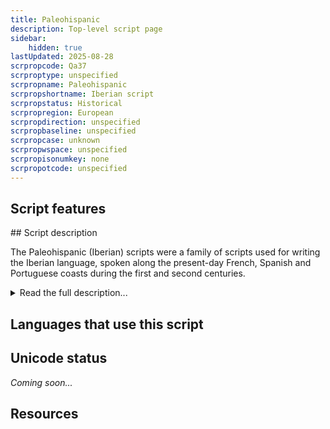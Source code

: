 ```yaml
---
title: Paleohispanic
description: Top-level script page
sidebar:
    hidden: true
lastUpdated: 2025-08-28
scrpropcode: Qa37
scrproptype: unspecified
scrpropname: Paleohispanic
scrpropshortname: Iberian script
scrpropstatus: Historical
scrpropregion: European
scrpropdirection: unspecified
scrpropbaseline: unspecified
scrpropcase: unknown
scrpropwspace: unspecified
scrpropisonumkey: none
scrpropotcode: unspecified
---
```



## Script features

<ScriptInfo />
## Script description

The Paleohispanic (Iberian) scripts were a family of scripts used for writing the Iberian language, spoken along the present-day French, Spanish and Portuguese coasts during the first and second centuries.

<details>
<summary>Read the full description...</summary>There were two main variants of Paleohispanic writing. The Northeastern (or Levantine) variant is the script in which 95% of extant texts are written. It was used as far north as southern France but primarily in Catalonia, Aragonia, and Valencia, and was written from left to right. The Southeastern (or Meridional) variant was used in eastern Andalusia, Murcia, Albacete, Alicante and Valencia, and was written from right to left.

The Paleohispanic scripts are thought to be unique in the way they were structured. They contained features of both alphabetic and syllabic scripts. [Continuants](/reference/glossary#continuant) (i.e. sounds made without complete closure of the vocal tract such as fricatives, sonorants and vowels) were written with alphabetic letters, and any following vowel had to be written with a separate letter. Non-continuants,(i.e. [stops](/reference/glossary#stop)) however, were written with syllabic glyphs that represented a consonant + vowel combination.

Some scholars also classify Greco-Iberian writing as a Paleohispanic script. It was used in Alicant and Murcia and was written from left to right. It was directly adapted from the Greek alphabet for use with the Iberian language, and does not share the same structural features with the Northeastern and Southeastern varieties.

_This script is not currently recognized by the [ISO 15924 standard](http://www.unicode.org/iso15924/), but is included in ScriptSource for research purposes. If you have any information on this script, please add the information to this site. Your contributions can be a great help in refining and expanding the ISO 15924 standard. The [Script Encoding Initiative](http://www.linguistics.berkeley.edu/sei/) is working to support the inclusion of this script in the standard, and contributions here will support their efforts._
</details>

## Languages that use this script

<WsList script='Qa37' wsMax='5' />

## Unicode status

_Coming soon..._

## Resources

<ScriptResources detailSummary='seemore' />


